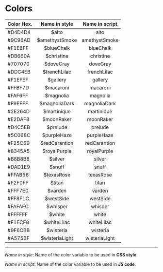 <Meta title="Design Tokens/Colors" />

# Colors

| Color Hex. |  Name in style  |  Name in script |
| ---------- | :-------------: | :-------------: |
|  #D4D4D4   |  $alto          | alto            |
|  #9C96AD   |  $amethystSmoke | amethystSmoke   |
|  #F1E8FF   |  $blueChalk     | blueChalk       |
|  #DB660A   |  $christine     | christine       |
|  #707070   |  $doveGray      | doveGray        |
|  #DDC4EB   |  $frenchLilac   | frenchLilac     |
|  #F1EFEF   |  $gallery       | gallery         |
|  #FFBF7D   |  $macaroni      | macaroni        |
|  #FAF6FF   |  $magnolia      | magnolia        |
|  #F9EFFF   |  $magnoliaDark  | magnoliaDark    |
|  #2E264D   |  $martinique    | martinique      |
|  #E2DAF8   |  $moonRaker     | moonRaker       |
|  #D4C5EB   |  $prelude       | prelude         |
|  #5C068C   |  $purpleHaze    | purpleHaze      |
|  #F25C69   |  $redCarantion  | redCarantion    |
|  #8345A5   |  $royalPurple   | royalPurple     |
|  #B8B8B8   |  $silver        | silver          |
|  #DAD1E9   |  $snuff         | snuff           |
|  #FFAB56   |  $texasRose     | texasRose       |
|  #F2F0FF   |  $titan         | titan           |
|  #FFF7E0   |  $varden        | varden          |
|  #FF8F1C   |  $westSide      | westSide        |
|  #FAFAFC   |  $whisper       | whisper         |
|  #FFFFFF   |  $white         | white           |
|  #F1ECF8   |  $whiteLilac    | whiteLilac      |
|  #9F6CBB   |  $wisteria      | wisteria        |
|  #A575BF   |  $wisteriaLight | wisteriaLight   |

---
*Name in style*: Name of the color variable to be used in **CSS style**. 

*Name in script*: Name of the color variable to be used in **JS code**.

